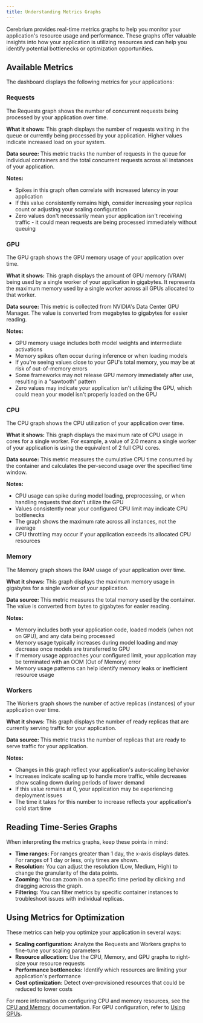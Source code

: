 ```yaml
---
title: Understanding Metrics Graphs
---
```


Cerebrium provides real-time metrics graphs to help you monitor your application's resource usage and performance. These graphs offer valuable insights into how your application is utilizing resources and can help you identify potential bottlenecks or optimization opportunities.

## Available Metrics

The dashboard displays the following metrics for your applications:

### Requests

The Requests graph shows the number of concurrent requests being processed by your application over time.

**What it shows:** This graph displays the number of requests waiting in the queue or currently being processed by your application. Higher values indicate increased load on your system.

**Data source:** This metric tracks the number of requests in the queue for individual containers and the total concurrent requests across all instances of your application.

**Notes:**

- Spikes in this graph often correlate with increased latency in your application
- If this value consistently remains high, consider increasing your replica count or adjusting your scaling configuration
- Zero values don't necessarily mean your application isn't receiving traffic - it could mean requests are being processed immediately without queuing

### GPU

The GPU graph shows the GPU memory usage of your application over time.

**What it shows:** This graph displays the amount of GPU memory (VRAM) being used by a single worker of your application in gigabytes. It represents the maximum memory used by a single worker across all GPUs allocated to that worker.

**Data source:** This metric is collected from NVIDIA's Data Center GPU Manager. The value is converted from megabytes to gigabytes for easier reading.

**Notes:**

- GPU memory usage includes both model weights and intermediate activations
- Memory spikes often occur during inference or when loading models
- If you're seeing values close to your GPU's total memory, you may be at risk of out-of-memory errors
- Some frameworks may not release GPU memory immediately after use, resulting in a "sawtooth" pattern
- Zero values may indicate your application isn't utilizing the GPU, which could mean your model isn't properly loaded on the GPU

### CPU

The CPU graph shows the CPU utilization of your application over time.

**What it shows:** This graph displays the maximum rate of CPU usage in cores for a single worker. For example, a value of 2.0 means a single worker of your application is using the equivalent of 2 full CPU cores.

**Data source:** This metric measures the cumulative CPU time consumed by the container and calculates the per-second usage over the specified time window.

**Notes:**

- CPU usage can spike during model loading, preprocessing, or when handling requests that don't utilize the GPU
- Values consistently near your configured CPU limit may indicate CPU bottlenecks
- The graph shows the maximum rate across all instances, not the average
- CPU throttling may occur if your application exceeds its allocated CPU resources

### Memory

The Memory graph shows the RAM usage of your application over time.

**What it shows:** This graph displays the maximum memory usage in gigabytes for a single worker of your application.

**Data source:** This metric measures the total memory used by the container. The value is converted from bytes to gigabytes for easier reading.

**Notes:**

- Memory includes both your application code, loaded models (when not on GPU), and any data being processed
- Memory usage typically increases during model loading and may decrease once models are transferred to GPU
- If memory usage approaches your configured limit, your application may be terminated with an OOM (Out of Memory) error
- Memory usage patterns can help identify memory leaks or inefficient resource usage

### Workers

The Workers graph shows the number of active replicas (instances) of your application over time.

**What it shows:** This graph displays the number of ready replicas that are currently serving traffic for your application.

**Data source:** This metric tracks the number of replicas that are ready to serve traffic for your application.

**Notes:**

- Changes in this graph reflect your application's auto-scaling behavior
- Increases indicate scaling up to handle more traffic, while decreases show scaling down during periods of lower demand
- If this value remains at 0, your application may be experiencing deployment issues
- The time it takes for this number to increase reflects your application's cold start time

## Reading Time-Series Graphs

When interpreting the metrics graphs, keep these points in mind:

- **Time ranges:** For ranges greater than 1 day, the x-axis displays dates. For ranges of 1 day or less, only times are shown.
- **Resolution:** You can adjust the resolution (Low, Medium, High) to change the granularity of the data points.
- **Zooming:** You can zoom in on a specific time period by clicking and dragging across the graph.
- **Filtering:** You can filter metrics by specific container instances to troubleshoot issues with individual replicas.

## Using Metrics for Optimization

These metrics can help you optimize your application in several ways:

- **Scaling configuration:** Analyze the Requests and Workers graphs to fine-tune your scaling parameters
- **Resource allocation:** Use the CPU, Memory, and GPU graphs to right-size your resource requests
- **Performance bottlenecks:** Identify which resources are limiting your application's performance
- **Cost optimization:** Detect over-provisioned resources that could be reduced to lower costs

For more information on configuring CPU and memory resources, see the [CPU and Memory](/cerebrium/hardware/cpu-and-memory) documentation. For GPU configuration, refer to [Using GPUs](/cerebrium/hardware/using-gpus).
